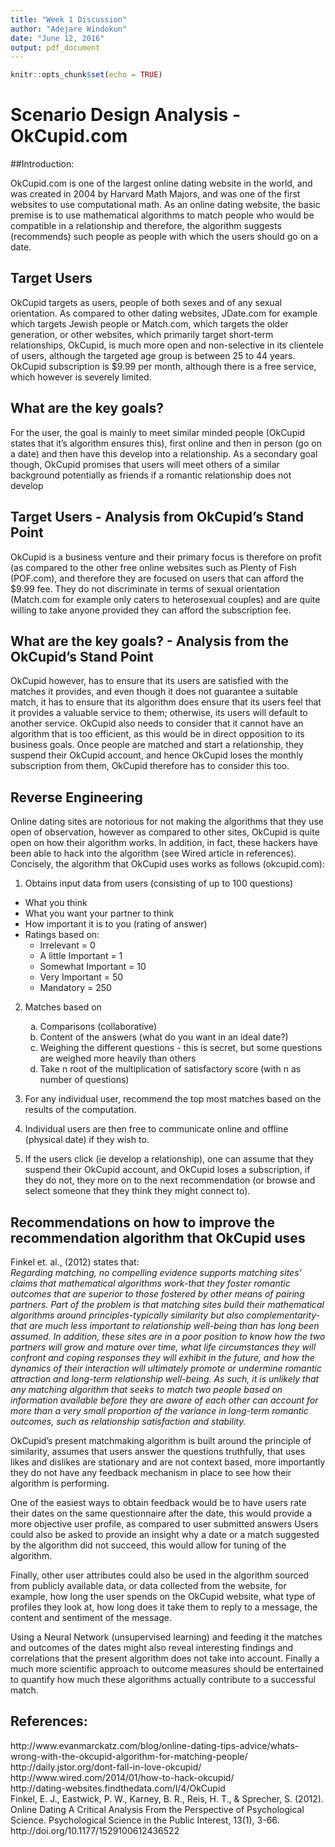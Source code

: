 ---
title: "Week 1 Discussion"
author: "Adejare Windokun"
date: "June 12, 2016"
output: pdf_document
---

```{r setup, include=FALSE}
knitr::opts_chunk$set(echo = TRUE)
```

# Scenario Design Analysis - OkCupid.com
##Introduction:

OkCupid.com is one of the largest online dating website in the world, and was created in 2004 by Harvard Math Majors, and was one of the first websites to use computational math.
As an online dating website, the basic premise is to use mathematical algorithms to match people who would be compatible in a relationship and therefore, the algorithm suggests (recommends) such people as people with which the users should go on a date.


## Target Users
OkCupid targets as users, people of both sexes and of any sexual orientation. As compared to other dating websites, JDate.com for example which targets Jewish people or Match.com, which targets the older generation, or other websites, which primarily target short-term relationships, OkCupid, is much more open and non-selective in its clientele of users, although the targeted age group is between 25 to 44 years.
OkCupid subscription is $9.99 per month, although there is a free service, which however is severely limited.

## What are the key goals?
For the user, the goal is mainly to meet similar minded people (OkCupid states that it's algorithm ensures this), first online and then in person (go on a date) and then have this develop into a relationship. As a secondary goal though, OkCupid promises that users will meet others of a similar background potentially as friends if a romantic relationship does not develop

## Target Users - Analysis from OkCupid's Stand Point
OkCupid is a business venture and their primary focus is therefore on profit (as compared to the other free online websites such as Plenty of Fish (POF.com), and therefore they are focused on users that can afford the $9.99 fee. They do not discriminate in terms of sexual orientation (Match.com for example only caters to heterosexual couples) and are quite willing to take anyone provided they can afford the subscription fee.

## What are the key goals? - Analysis from the OkCupid's Stand Point
OkCupid however, has to ensure that its users are satisfied with the matches it provides, and even though it does not guarantee a suitable match, it has to ensure that its algorithm does ensure that its users feel that it provides a valuable service to them; otherwise, its users will default to another service.
OkCupid also needs to consider that it cannot have an algorithm that is too efficient, as this would be in direct opposition to its business goals. Once people are matched and start a relationship, they suspend their OkCupid account, and hence OkCupid loses the monthly subscription from them, OkCupid therefore has to consider this too.

## Reverse Engineering
Online dating sites are notorious for not making the algorithms that they use open of observation, however as compared to other sites, OkCupid is quite open on how their algorithm works. In addition, in fact, these hackers have been able to hack into the algorithm (see Wired article in references). Concisely, the algorithm that OkCupid uses works as follows (okcupid.com):

1.	Obtains input data from users (consisting of up to 100 questions)
+	What you think
+	What you want your partner to think
+	How important it is to you (rating of answer)
*	Ratings based on:
    +	Irrelevant = 0
    +	A little Important = 1
    +	Somewhat Important = 10
    + Very Important = 50
    +	Mandatory = 250
2.	Matches based on   
    a. Comparisons (collaborative)      
    b. Content of the answers (what do you want in an ideal date?)  
    c. Weighing the different questions - this is secret, but some questions are weighed more heavily than others
    d. Take n root of the multiplication of satisfactory score (with n as number of questions)

3. For any individual user, recommend the top most matches based on the results of the computation. 

4. Individual users are then free to communicate online and offline (physical date) if they wish to. 

5. If the users click (ie develop a relationship), one can assume that they suspend their OkCupid account, and OkCupid loses a subscription, if they do not, they more on to the next recommendation (or browse and select someone that they think they might connect to).  

## Recommendations on how to improve the recommendation algorithm that OkCupid uses
Finkel et. al., (2012) states that:    
*Regarding matching, no compelling evidence supports matching sites' claims that mathematical algorithms work-that they foster romantic outcomes that are superior to those fostered by other means of pairing partners. Part of the problem is that matching sites build their mathematical algorithms around principles-typically similarity but also complementarity-that are much less important to relationship well-being than has long been assumed. In addition, these sites are in a poor position to know how the two partners will grow and mature over time, what life circumstances they will confront and coping responses they will exhibit in the future, and how the dynamics of their interaction will ultimately promote or undermine romantic attraction and long-term relationship well-being. As such, it is unlikely that any matching algorithm that seeks to match two people based on information available before they are aware of each other can account for more than a very small proportion of the variance in long-term romantic outcomes, such as relationship satisfaction and stability.*

OkCupid's present matchmaking algorithm is built around the principle of similarity, assumes that users answer the questions truthfully, that uses likes and dislikes are stationary and are not context based, more importantly they do not have any feedback mechanism in place to see how their algorithm is performing.  

One of the easiest ways to obtain feedback would be to have users rate their dates on the same questionnaire after the date, this would provide a more objective user profile, as compared to user submitted answers
Users could also be asked to provide an insight why a date or a match suggested by the algorithm did not succeed, this would allow for tuning of the algorithm.  

Finally, other user attributes could also be used in the algorithm sourced from publicly available data, or data collected from the website, for example, how long the user spends on the OkCupid website, what type of profiles they look at, how long does it take them to reply to a message, the content and sentiment of the message.  

Using a Neural Network (unsupervised learning) and feeding it the matches and outcomes of the dates might also reveal interesting findings and correlations that the present algorithm does not take into account.
Finally a much more scientific approach to outcome measures should be entertained to quantify how much these algorithms actually contribute to a successful match.


## References:  
http://www.evanmarckatz.com/blog/online-dating-tips-advice/whats-wrong-with-the-okcupid-algorithm-for-matching-people/  
http://daily.jstor.org/dont-fall-in-love-okcupid/  
http://www.wired.com/2014/01/how-to-hack-okcupid/  
http://dating-websites.findthedata.com/l/4/OkCupid  
Finkel, E. J., Eastwick, P. W., Karney, B. R., Reis, H. T., & Sprecher, S. (2012). Online Dating A Critical Analysis From the Perspective of Psychological Science. Psychological Science in the Public Interest, 13(1), 3-66. http://doi.org/10.1177/1529100612436522




